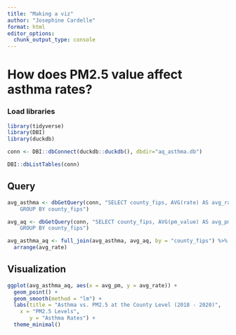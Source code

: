 ```yaml
---
title: "Making a viz"
author: "Josephine Cardelle"
format: html
editor_options: 
  chunk_output_type: console
---
```

# How does PM2.5 value affect asthma rates?

### Load libraries
```r
library(tidyverse)
library(DBI)
library(duckdb)
```


```r
conn <- DBI::dbConnect(duckdb::duckdb(), dbdir="aq_asthma.db")

DBI::dbListTables(conn)
```


## Query
```r
avg_asthma <- dbGetQuery(conn, "SELECT county_fips, AVG(rate) AS avg_rate FROM asthma
    GROUP BY county_fips")

avg_aq <- dbGetQuery(conn, "SELECT county_fips, AVG(pm_value) AS avg_pm FROM air_quality
    GROUP BY county_fips")
```


```r
avg_asthma_aq <- full_join(avg_asthma, avg_aq, by = "county_fips") %>% 
  arrange(avg_rate)
```


## Visualization
```r
ggplot(avg_asthma_aq, aes(x = avg_pm, y = avg_rate)) +
  geom_point() +
  geom_smooth(method = "lm") +
  labs(title = "Asthma vs. PM2.5 at the County Level (2018 - 2020)",
    x = "PM2.5 Levels",
       y = "Asthma Rates") +
  theme_minimal()

```

